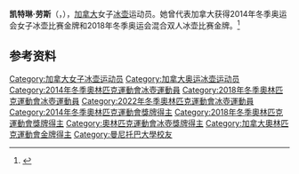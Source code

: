 {{NoteTA|G1=Sports}}
'''凯特琳·劳斯'''（{{lang-en|Kaitlyn Lawes}}，{{bd|1988年|12月16日||}}），[[加拿大|加拿大]]女子[[冰壶|冰壶]]运动员。她曾代表加拿大获得2014年冬季奥运会女子冰壶比赛金牌和2018年冬季奥运会混合双人冰壶比赛金牌。<ref>{{Cite web|title=Kaitlyn LAWES|url=https://www.olympic.org/kaitlyn-lawes|accessdate=2021-04-13|work=International Olympic Committee|archive-date=2021-04-14|archive-url=https://web.archive.org/web/20210414214253/https://www.olympic.org/kaitlyn-lawes}}</ref>

== 参考资料 ==
{{reflist}}

{{奥林匹克运动会冰壶比赛女子团体冠军}}
{{奥林匹克运动会冰壶比赛混合双人冠军}}

{{Authority control}}
{{DEFAULTSORT:Lawes, Kaitlyn}}
[[Category:加拿大女子冰壶运动员|Category:加拿大女子冰壶运动员]]
[[Category:加拿大奥运冰壶运动员|Category:加拿大奥运冰壶运动员]]
[[Category:2014年冬季奧林匹克運動會冰壺運動員|Category:2014年冬季奧林匹克運動會冰壺運動員]]
[[Category:2018年冬季奧林匹克運動會冰壺運動員|Category:2018年冬季奧林匹克運動會冰壺運動員]]
[[Category:2022年冬季奧林匹克運動會冰壺運動員|Category:2022年冬季奧林匹克運動會冰壺運動員]]
[[Category:2014年冬季奧林匹克運動會獎牌得主|Category:2014年冬季奧林匹克運動會獎牌得主]]
[[Category:2018年冬季奧林匹克運動會獎牌得主|Category:2018年冬季奧林匹克運動會獎牌得主]]
[[Category:奧林匹克運動會冰壺獎牌得主|Category:奧林匹克運動會冰壺獎牌得主]]
[[Category:加拿大奧林匹克運動會金牌得主|Category:加拿大奧林匹克運動會金牌得主]]
[[Category:曼尼托巴大學校友|Category:曼尼托巴大學校友]]
